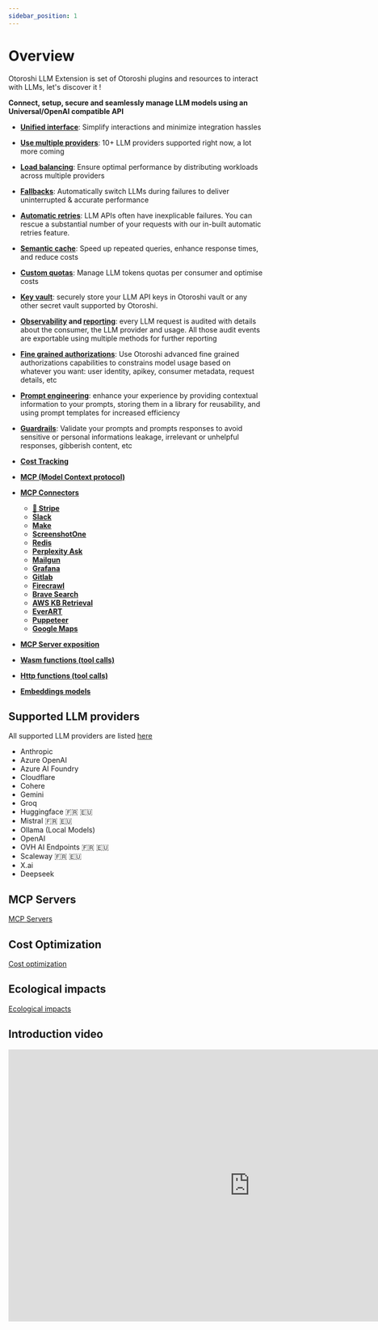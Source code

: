 ```yaml
---
sidebar_position: 1
---
```



# Overview

Otoroshi LLM Extension is set of Otoroshi plugins and resources to interact with LLMs, let's discover it !

**Connect, setup, secure and seamlessly manage LLM models using an Universal/OpenAI compatible API**

  - [**Unified interface**](/docs/llm-gateway/philosophy): Simplify interactions and minimize integration hassles
  - [**Use multiple providers**](/docs/llm-gateway/providers): 10+ LLM providers supported right now, a lot more coming
  - [**Load balancing**](/docs/llm-gateway/resilience): Ensure optimal performance by distributing workloads across multiple providers
  - [**Fallbacks**](docs/llm-gateway/resilience#provider-fallback): Automatically switch LLMs during failures to deliver uninterrupted & accurate performance
  - [**Automatic retries**](/docs/llm-gateway/resilience): LLM APIs often have inexplicable failures. You can rescue a substantial number of your requests with our in-built automatic retries feature.
  - [**Semantic cache**](/docs/cost-optimizations/semantic-cache): Speed up repeated queries, enhance response times, and reduce costs
  - [**Custom quotas**](/docs/cost-optimizations/quotas): Manage LLM tokens quotas per consumer and optimise costs
  - [**Key vault**](/docs/llm-gateway/secrets): securely store your LLM API keys in Otoroshi vault or any other secret vault supported by Otoroshi.
  - **[Observability](/docs/llm-gateway/observability-reporting) and [reporting](/docs/reporting/)**: every LLM request is audited with details about the consumer, the LLM provider and usage. All those audit events are exportable using multiple methods for further reporting
  - [**Fine grained authorizations**](/docs/llm-gateway/secure-provider): Use Otoroshi advanced fine grained authorizations capabilities to constrains model usage based on whatever you want: user identity, apikey, consumer metadata, request details, etc
  - [**Prompt engineering**](/docs/prompt-engineering/overview): enhance your experience by providing contextual information to your prompts, storing them in a library for reusability, and using prompt templates for increased efficiency
  - [**Guardrails**](/docs/guardrails/overview): Validate your prompts and prompts responses to avoid sensitive or personal informations leakage, irrelevant or unhelpful responses, gibberish content, etc
  - [**Cost Tracking**](/docs/cost-optimizations/cost-tracking)
  - [**MCP (Model Context protocol)**](/docs/function-calling/mcp)
  - [**MCP Connectors**](/docs/function-calling/mcp-connectors)
    - [**💸 Stripe**](/docs/function-calling/mcp-connectors-examples/stripe-mcp)
    - [**Slack**](/docs/function-calling/mcp-connectors-examples/slack-mcp)
    - [**Make**](/docs/function-calling/mcp-connectors-examples/make-mcp)
    - [**ScreenshotOne**](/docs/function-calling/mcp-connectors-examples/screenshotone-mcp)
    - [**Redis**](/docs/function-calling/mcp-connectors-examples/redis-mcp)
    - [**Perplexity Ask**](/docs/function-calling/mcp-connectors-examples/perplexity-mcp)
    - [**Mailgun**](/docs/function-calling/mcp-connectors-examples/mailgun-mcp)
    - [**Grafana**](/docs/function-calling/mcp-connectors-examples/grafana-mcp)
    - [**Gitlab**](/docs/function-calling/mcp-connectors-examples/gitlab-mcp)
    - [**Firecrawl**](/docs/function-calling/mcp-connectors-examples/firecrawl-mcp)
    - [**Brave Search**](/docs/function-calling/mcp-connectors-examples/brave-api-mcp)
    - [**AWS KB Retrieval**](/docs/function-calling/mcp-connectors-examples/aws-mcp)
    - [**EverART**](/docs/function-calling/mcp-connectors-examples/everart-mcp)
    - [**Puppeteer**](/docs/function-calling/mcp-connectors-examples/puppeteer-mcp)
    - [**Google Maps**](/docs/function-calling/mcp-connectors-examples/google-maps-mcp)

  - [**MCP Server exposition**](/docs/function-calling/mcp-plugins)
  - [**Wasm functions (tool calls)**](/docs/function-calling/function-wasm-calling)
  - [**Http functions (tool calls)**](/docs/function-calling/http-functions)
  - [**Embeddings models**](/docs/embeddings/overview)

## Supported LLM providers

All supported LLM providers are listed [here](/docs/llm-gateway/providers)

* Anthropic 
* Azure OpenAI
* Azure AI Foundry
* Cloudflare
* Cohere
* Gemini
* Groq
* Huggingface 🇫🇷 🇪🇺
* Mistral 🇫🇷 🇪🇺
* Ollama (Local Models)
* OpenAI
* OVH AI Endpoints 🇫🇷 🇪🇺
* Scaleway 🇫🇷 🇪🇺
* X.ai
* Deepseek

## MCP Servers

[MCP Servers](/docs/function-calling/mcp)

## Cost Optimization

[Cost optimization](/docs/cost-optimizations)

## Ecological impacts

[Ecological impacts](/docs/reporting/ecological)

## Introduction video

<iframe width="956" height="538" src="https://www.youtube.com/embed/M8sA9xuE3gs?si=nSB80iS1Et9Q3eIT" title="YouTube video player" frameborder="0" allow="accelerometer; autoplay; clipboard-write; encrypted-media; gyroscope; picture-in-picture; web-share" referrerpolicy="strict-origin-when-cross-origin" allowfullscreen></iframe>

